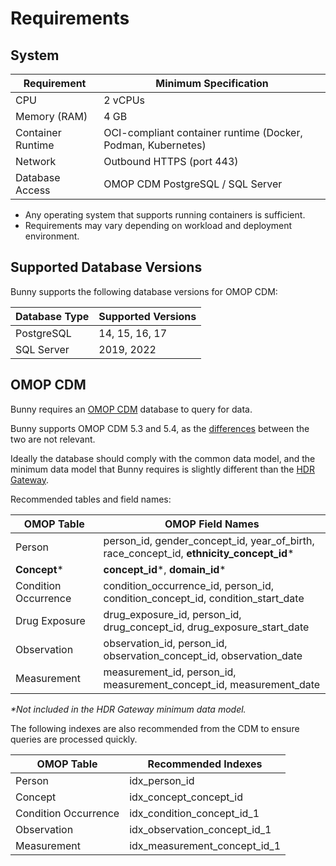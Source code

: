 # Requirements

## System 

| Requirement         | Minimum Specification                                       |
|---------------------|-------------------------------------------------------------|
| CPU                 | 2 vCPUs                                                     |
| Memory (RAM)        | 4 GB                                                        |
| Container Runtime   | OCI-compliant container runtime (Docker, Podman, Kubernetes)|
| Network             | Outbound HTTPS (port 443)                                   |
| Database Access     | OMOP CDM PostgreSQL / SQL Server                             |

- Any operating system that supports running containers is sufficient.
- Requirements may vary depending on workload and deployment environment.

## Supported Database Versions

Bunny supports the following database versions for OMOP CDM:

| Database Type | Supported Versions |
|---------------|-------------------|
| PostgreSQL    | 14, 15, 16, 17   |
| SQL Server    | 2019, 2022        |

## OMOP CDM

Bunny requires an [OMOP CDM](https://ohdsi.github.io/CommonDataModel/background.html) database to query for data.

Bunny supports OMOP CDM 5.3 and 5.4, as the [differences](https://ohdsi.github.io/CommonDataModel/cdm54Changes.html) between the two are not relevant. 

Ideally the database should comply with the common data model, and the minimum data model that Bunny requires is slightly different than the [HDR Gateway](https://healthdatagateway.org/en/data-custodian/support/cohort-discovery). 

Recommended tables and field names:

| OMOP Table            | OMOP Field Names                                                                         |
|------------------------|-----------------------------------------------------------------------------------------|
| Person                 | person_id, gender_concept_id, year_of_birth, race_concept_id, **ethnicity_concept_id*** |
| **Concept***           | **concept_id***, **domain_id***                                                         |
| Condition Occurrence   | condition_occurrence_id, person_id, condition_concept_id, condition_start_date          |
| Drug Exposure          | drug_exposure_id, person_id, drug_concept_id, drug_exposure_start_date                  |
| Observation            | observation_id, person_id, observation_concept_id, observation_date                     |
| Measurement            | measurement_id, person_id, measurement_concept_id, measurement_date                     |

_*Not included in the HDR Gateway minimum data model._

The following indexes are also recommended from the CDM to ensure queries are processed quickly.

| OMOP Table             | Recommended Indexes                |
|------------------------|------------------------------------|
| Person                 | idx_person_id                      |
| Concept                | idx_concept_concept_id             |
| Condition Occurrence   | idx_condition_concept_id_1         |
| Observation            | idx_observation_concept_id_1       |
| Measurement            | idx_measurement_concept_id_1       |
